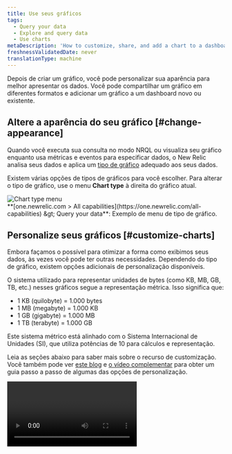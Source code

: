 ```yaml
---
title: Use seus gráficos
tags:
  - Query your data
  - Explore and query data
  - Use charts
metaDescription: 'How to customize, share, and add a chart to a dashboard in New Relic'
freshnessValidatedDate: never
translationType: machine
---
```


Depois de criar um gráfico, você pode personalizar sua aparência para melhor apresentar os dados. Você pode compartilhar um gráfico em diferentes formatos e adicionar um gráfico a um dashboard novo ou existente.

## Altere a aparência do seu gráfico [#change-appearance]

Quando você executa sua consulta no modo NRQL ou visualiza seu gráfico enquanto usa métricas e eventos para especificar dados, o New Relic analisa seus dados e aplica um [tipo de gráfico](/docs/insights/use-insights-ui/manage-dashboards/insights-chart-types) adequado aos seus dados.

Existem várias opções de tipos de gráficos para você escolher. Para alterar o tipo de gráfico, use o menu <DNT>**Chart type**</DNT> à direita do gráfico atual.

<img title="Chart type menu" alt="Chart type menu" src="/images/queries-nrql_screenshot-full_chart-type.webp" />

<figcaption>
  <DNT>**[one.newrelic.com &gt; All capabilities](https://one.newrelic.com/all-capabilities) &amp;gt; Query your data**</DNT>: Exemplo de menu de tipo de gráfico.
</figcaption>

## Personalize seus gráficos [#customize-charts]

Embora façamos o possível para otimizar a forma como exibimos seus dados, às vezes você pode ter outras necessidades. Dependendo do tipo de gráfico, existem opções adicionais de personalização disponíveis.

<Callout variant="important">
  O sistema utilizado para representar unidades de bytes (como KB, MB, GB, TB, etc.) nesses gráficos segue a representação métrica. Isso significa que:

  * 1 KB (quilobyte) = 1.000 bytes
  * 1 MB (megabyte) = 1.000 KB
  * 1 GB (gigabyte) = 1.000 MB
  * 1 TB (terabyte) = 1.000 GB

  Este sistema métrico está alinhado com o Sistema Internacional de Unidades (SI), que utiliza potências de 10 para cálculos e representação.
</Callout>

Leia as seções abaixo para saber mais sobre o recurso de customização. Você também pode ver [este blog](https://newrelic.com/blog/how-to-relic/dashboard-chart-customizations) e [o vídeo complementar](https://www.youtube.com/watch?v=LA2jM_asl94) para obter um guia passo a passo de algumas das opções de personalização.

<Video id="LA2jM_asl94" type="youtube" />

<CollapserGroup>
  <Collapser id="custom-date-time" title="Formatar data e hora">
    Personalize o formato de data e hora para tabelas e outdoors. Você tem a flexibilidade de deixar como está ou modificar o formato para atender às suas necessidades. Escolha entre as seguintes opções:

    * <DNT>**Numeric**</DNT>: Retém o timestamp como valores numéricos.
    * <DNT>**Date**</DNT>: Exibe datas em formato padrão.
    * <DNT>**Duration**</DNT>: Mostra o intervalo de tempo entre o timestamp e o momento presente.
    * <DNT>**Time to Now**</DNT>: Indica o tempo decorrido desde o timestamp.

    Selecione o formato mais adequado para cada tipo de dados para garantir que sejam apresentados em um formato legível.

    Se os dados forem um timestamp, você poderá escolher como representar a data e a hora:

    <img title="Data format" alt="Data format" src="/images/queries-nrql_screenshot-full_custom-chart-timestamp.webp" />

    <figcaption>
      Vá para <DNT>**[one.newrelic.com &gt; All capabilities](https://one.newrelic.com/all-capabilities) &amp;gt; Query your data**</DNT>. Este é um exemplo de consulta para representar a data e a hora.
    </figcaption>

    <img title="Data format: select a format" alt="Data format: select a format" src="/images/queries-nrql_screenshot-full_custom-chart-date-format.webp" />

    <figcaption>
      Vá para <DNT>**[one.newrelic.com &gt; All capabilities](https://one.newrelic.com/all-capabilities) &amp;gt; Query your data**</DNT>. Este é um exemplo de consulta para selecionar um formato de dados.
    </figcaption>

    Para números, selecione se deseja formatá-los automaticamente ou escolha o número de casas decimais que deseja ver.

    <img title="Data format: Auto-format" alt="Data format: Auto-format" src="/images/queries-nrql_screenshot-full_custom-chart-decimals.webp" />

    <figcaption>
      <DNT>**[one.newrelic.com &gt; All capabilities](https://one.newrelic.com/all-capabilities) &amp;gt; Query your data**</DNT>: este é um exemplo de consulta e como selecionar a opção <DNT>**auto-format**</DNT> .
    </figcaption>
  </Collapser>

  <Collapser id="customize-y-axis" title="Personalize o eixo Y">
    Em gráficos de linha e gráficos de área, você pode ajustar o eixo Y para exibir os dados dentro de determinados valores, definindo um valor mínimo e máximo para o eixo.

    Se nenhuma opção de personalização for selecionada, [o painel](/docs/query-your-data/explore-query-data/dashboards/introduction-dashboards) exibirá automaticamente o eixo Y completo de 0 ao valor superior mais uma margem.

    Para gráficos de linhas, gráficos de área e histograma, você pode desativar ou ativar a legenda.

    <img title="Query your data: Legend" alt="Query your data: Legend" src="/images/queries-nrql_screenshot-full_custom-chart-legend.webp" />

    <figcaption>
      <DNT>**[one.newrelic.com &gt; All capabilities](https://one.newrelic.com/all-capabilities) &amp;gt; Query your data**</DNT>: este é um exemplo de consulta e como ativar a opção <DNT>**Legend**</DNT> .
    </figcaption>
  </Collapser>

  <Collapser id="bar-charts-pie-charts-tables" title="Gráficos de barras, gráficos de pizza e tabelas">
    Se o número de [aspectos](/docs/query-your-data/explore-query-data/dashboards/filter-new-relic-one-dashboards-facets) em uma consulta for maior que 5.000 para gráficos de barras, gráficos de pizza ou tabelas, o aspecto <DNT>**Other groups**</DNT> agregará o restante dos aspectos. Esta personalização permite que você tenha a opção <DNT>**Other groups**</DNT> visível ou não.

    <img title="Query your data: Other groups" alt="Query your data: Other groups" src="/images/queries-nrql_screenshot-full_custom-chart-others.webp" />

    <figcaption>
      <DNT>**[one.newrelic.com &gt; All capabilities](https://one.newrelic.com/all-capabilities) &amp;gt; Query your data**</DNT>: este é um exemplo de consulta e como selecionar a opção <DNT>**Other groups**</DNT> .
    </figcaption>
  </Collapser>

  <Collapser id="dash-color" title="Personalização de cores">
    Você pode personalizar a cor de seus gráficos por série em área, barra, linha, pizza e gráficos de barras empilhados.

    Para personalizar a cor por série:

    1. Execute sua consulta.

    2. Abra o menu Cores nas configurações do gráfico.

    3. Selecione o sinal de mais <Icon name="fe-plus" /> ícone.

    4. Selecione a série cuja cor deseja alterar.

    5. Selecione a cor desejada.

       <img title="Change the color of a series" alt="Change the color of a series" src="/images/dashboards_screenshot-crop_dashboard-chart-color.webp" />

       <figcaption>
         <DNT>**Query builder**</DNT>: Este é um exemplo de como definir a série Login Service para uma cor diferente.
       </figcaption>
  </Collapser>

  <Collapser id="dash-units" title="Personalização de unidades">
    Você pode personalizar a unidade em seu eixo Y e em cada uma de suas séries. Está disponível em gráficos de barras de área, linha e empilhados.

    Para personalizar a unidade no seu eixo Y:

    1. Execute uma consulta de série temporal.

    2. Abra o menu de unidades na interface de personalizações.

    3. Use o sinal de mais <Icon name="fe-plus" /> ícone para adicionar uma personalização por série.

    4. Selecione a série que precisa de outra unidade.

    5. Selecione a unidade.

       <img title="Customize your unit on your Y axis" alt="Customize your unit on your Y axis" src="/images/dashboards_screenshot-crop_customize-chart-units.webp" />

       <figcaption>
         <DNT>**Query builder**</DNT>: Este é um exemplo de como personalizar sua unidade no eixo Y.
       </figcaption>
  </Collapser>

  <Collapser id="dash-null" title="Opções de exibição de valor nulo">
    Os gráficos de série temporal às vezes parecem quebrados quando há um zero no atributo do evento que está sendo consultado. No entanto, um valor nulo nem sempre pode representar a situação corretamente.

    Você pode escolher uma opção para exibir valores nulos para facilitar a compreensão dos gráficos de série temporal. Eles incluem:

    * Deixar como nulo (padrão): valores nulos são exibidos como lacunas no gráfico, o que pode resultar em linhas desconectadas. Você pode usar esta opção se for importante encontrar lacunas nos relatórios ou quando não fizer sentido conectar uma linha contínua.

    * Remova o valor: pontos nulos não existirão no gráfico. Por exemplo, um gráfico que exibe um ponto de dados por hora em um dia mostraria menos de 24 pontos.

    * Preservar o último valor: Valores nulos manterão o valor do período anterior. Por exemplo, se um gráfico relatar vendas acumuladas a cada hora, mas faltarem os dados de uma hora, a hora faltante refletirá o mesmo número de vendas da hora anterior.

    * Transforme o valor em zero: os dados ausentes aparecem como zero. Esta opção pode ser útil quando a ausência de dados significa que não há transação, contagem ou uso significativo.

      <img title="Null value chart options" alt="Null value chart options" src="/images/dashboards_screenshot-crop_null-values.webp" />

      <figcaption>
        Você pode escolher entre quatro maneiras de exibir valores nulos em seus gráficos.
      </figcaption>

      Para personalizar a forma como seus valores nulos aparecem:

      1. Execute uma consulta de série temporal ou edite um gráfico existente.

      2. Abra o menu <DNT>**Null values**</DNT> nas configurações do gráfico.

      3. Selecione a opção <DNT>**Null values**</DNT> para aplicar.

      4. Se você quiser usar opções diferentes para cada série, selecione <Icon name="fe-plus" /> ícone ao lado de <DNT>**Null values per series**</DNT> para configurá-los.

         <img title="Change the null value display option" alt="Change the null value display option" src="/images/dashboards_screenshot-crop_choose-null-values.webp" />

      <figcaption>
        <DNT>**[one.newrelic.com &gt; All capabilities](https://one.newrelic.com/all-capabilities) &amp;gt; [Query your data](https://one.newrelic.com/data-exploration/query-builder)**</DNT>: este é um exemplo de consulta e como selecionar uma opção de exibição de valor nulo.
      </figcaption>
  </Collapser>

  <Collapser id="thresholds" title="Limites">
    Limites são dicas visuais que adicionam contexto aos seus gráficos e tabelas, tornando a interpretação dos dados mais clara. Veja como eles podem elevar suas visualizações:

    * Linhas limite: Estabeleça valores mínimos e máximos aceitáveis em gráficos de séries temporais.

    * Regiões coloridas: Sombreie as áreas entre os limites para identificar visualmente as faixas normais de operação ou destacar zonas críticas.

    * Coloração condicional de células: aplique códigos de cores às células da tabela com base em seus valores, revelando instantaneamente tendências ou valores discrepantes de dados.

      <Video type="wistia" id="ikpu24sqjr" />

    * Em gráficos de série temporal:

      1. Edite o gráfico e expanda o menu <DNT>**Thresholds**</DNT> .

      2. Selecione <DNT>**+**</DNT> para adicionar um limite e insira um <DNT>**Name**</DNT>.

      3. Insira valores para <DNT>**From**</DNT> e <DNT>**To**</DNT>. Se quiser criar uma única linha, insira o mesmo número para ambos os campos.

      4. Selecione um nível de gravidade. Isso determina a cor da linha ou região.

         <img title="Configure chart thresholds in time series charts" alt="Screenshot of how to configure thresholds in a time series chart" src="/images/charts_screenshot-full_chart-threshold-time-series.webp" />

    * Em tabelas:

      1. Edite o gráfico e expanda o menu <DNT>**Thresholds**</DNT> .

      2. Selecione <DNT>**+**</DNT> para adicionar um limite e selecione um <DNT>**Column**</DNT>.

      3. Insira valores para <DNT>**From**</DNT> e <DNT>**To**</DNT>. Para definir um limite superior, deixe o campo <DNT>**From**</DNT> vazio. Para definir um limite inferior, deixe o campo <DNT>**To**</DNT> vazio.

         <img title="Configure chart thresholds in tables" alt="Screenshot of how to configure thresholds in a table" src="/images/charts_screenshot-full_chart-threshold-table.webp" />
  </Collapser>
</CollapserGroup>

<Callout variant="tip">
  Para obter mais opções de personalização, consulte [Personalizar seu painel](/docs/query-your-data/explore-query-data/dashboards/manage-your-dashboard#dash-manage).
</Callout>

### Mais recurso específico do gráfico [#more-types]

Para mais recursos específicos do tipo de gráfico, consulte [Tipos de gráfico](/docs/insights/use-insights-ui/manage-dashboards/chart-types/).

## Opções de compartilhamento e visualização de gráficos [#share-charts]

A maioria dos gráficos tem várias opções, incluindo uma opção de incorporação de gráfico, obtenção de um gráfico como imagem e adição de um gráfico a um dashboard. Consulte [Importar, exportar, adicionar e compartilhar painéis e gráficos](/docs/query-your-data/explore-query-data/dashboards/dashboards-charts-import-export-data/)

## Use uma biblioteca de gráficos de código aberto [#victory-charts]

Você pode usar [Nerdpacks](/docs/new-relic-solutions/build-nr-ui/nerdpack-file-structure/) para criar suas próprias visualizações personalizadas. Também fizemos uma parceria com a Formidable para que você possa usar uma biblioteca de gráficos de código aberto e adicionar rapidamente &amp;quot;gráficos de vitória&amp;quot; exclusivos ao seu painel. Para saber mais sobre esses [Nerdpacks de visualização personalizados](/docs/new-relic-solutions/tutorials/customize-nerdpacks), assista a este breve vídeo (aprox. 4 minutos).

<Video id="WgHPo1lyf0Q" type="youtube" />